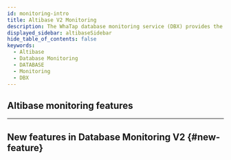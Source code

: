 ```yaml
---
id: monitoring-intro
title: Altibase V2 Monitoring
description: The WhaTap database monitoring service (DBX) provides the performance monitoring service by collecting data based on queries.
displayed_sidebar: altibaseSidebar
hide_table_of_contents: false
keywords:
  - Altibase
  - Database Monitoring
  - DATABASE
  - Monitoring
  - DBX
---
```




<Dbintroductiondesc />

<DBsupportNote />

## Altibase monitoring features

<CommonCont />


<Dbspecification />

---

## New features in Database Monitoring V2 {#new-feature}

<NewFeature product='Altibase' ver='2.0.0' />
